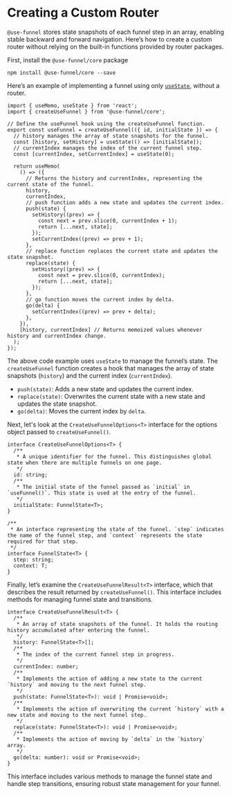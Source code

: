 # Creating a Custom Router

`@use-funnel` stores state snapshots of each funnel step in an array, enabling stable backward and forward navigation. Here’s how to create a custom router without relying on the built-in functions provided by router packages.

First, install the `@use-funnel/core` package

```shell npm2yarn
npm install @use-funnel/core --save
```

Here’s an example of implementing a funnel using only [`useState`](https://react.dev/reference/react/useState), without a router.

```tsx filename="src/hooks/useFunnel.ts"
import { useMemo, useState } from 'react';
import { createUseFunnel } from '@use-funnel/core';

// Define the useFunnel hook using the createUseFunnel function.
export const useFunnel = createUseFunnel(({ id, initialState }) => {
  // history manages the array of state snapshots for the funnel.
  const [history, setHistory] = useState(() => [initialState]);
  // currentIndex manages the index of the current funnel step.
  const [currentIndex, setCurrentIndex] = useState(0);

  return useMemo(
    () => ({
      // Returns the history and currentIndex, representing the current state of the funnel.
      history,
      currentIndex,
      // push function adds a new state and updates the current index.
      push(state) {
        setHistory((prev) => {
          const next = prev.slice(0, currentIndex + 1);
          return [...next, state];
        });
        setCurrentIndex((prev) => prev + 1);
      },
      // replace function replaces the current state and updates the state snapshot.
      replace(state) {
        setHistory((prev) => {
          const next = prev.slice(0, currentIndex);
          return [...next, state];
        });
      },
      // go function moves the current index by delta.
      go(delta) {
        setCurrentIndex((prev) => prev + delta);
      },
    }),
    [history, currentIndex] // Returns memoized values whenever history and currentIndex change.
  );
});
```

The above code example uses `useState` to manage the funnel’s state. The `createUseFunnel` function creates a hook that manages the array of state snapshots (`history`) and the current index (`currentIndex`).

- `push(state)`: Adds a new state and updates the current index.
- `replace(state)`: Overwrites the current state with a new state and updates the state snapshot.
- `go(delta)`: Moves the current index by `delta`.

Next, let's look at the `CreateUseFunnelOptions<T>` interface for the options object passed to `createUseFunnel()`.

```tsx
interface CreateUseFunnelOptions<T> {
  /**
   * A unique identifier for the funnel. This distinguishes global state when there are multiple funnels on one page.
   */
  id: string;
  /**
   * The initial state of the funnel passed as `initial` in `useFunnel()`. This state is used at the entry of the funnel.
   */
  initialState: FunnelState<T>;
}

/**
 * An interface representing the state of the funnel. `step` indicates the name of the funnel step, and `context` represents the state required for that step.
 */
interface FunnelState<T> {
  step: string;
  context: T;
}
```

Finally, let’s examine the `CreateUseFunnelResult<T>` interface, which that describes the result returned by `createUseFunnel()`. This interface includes methods for managing funnel state and transitions.

```tsx
interface CreateUseFunnelResult<T> {
  /**
   * An array of state snapshots of the funnel. It holds the routing history accumulated after entering the funnel.
   */
  history: FunnelState<T>[];
  /**
   * The index of the current funnel step in progress.
   */
  currentIndex: number;
  /**
   * Implements the action of adding a new state to the current `history` and moving to the next funnel step.
   */
  push(state: FunnelState<T>): void | Promise<void>;
  /**
   * Implements the action of overwriting the current `history` with a new state and moving to the next funnel step.
   */
  replace(state: FunnelState<T>): void | Promise<void>;
  /**
   * Implements the action of moving by `delta` in the `history` array.
   */
  go(delta: number): void or Promise<void>;
}
```

This interface includes various methods to manage the funnel state and handle step transitions, ensuring robust state management for your funnel.
